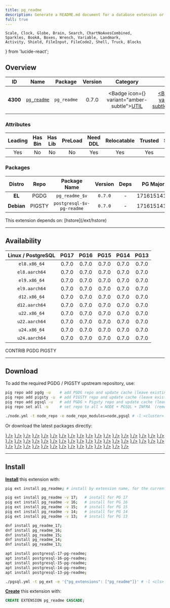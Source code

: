 ```yaml
---
title: pg_readme
description: Generate a README.md document for a database extension or schema
full: true
---
```


    Scale, Clock, Globe, Brain, Search, ChartNoAxesCombined,
    Sparkles, BookA, Boxes, Wrench, Variable, Landmark,
    Activity, Shield, FileInput, FileCode2, Shell, Truck, Blocks
} from 'lucide-react';

## Overview

| <TooltipIconButton tooltip="Extension unique identifier" side="top">ID</TooltipIconButton> | <TooltipIconButton tooltip="Extension name" side="top">Name</TooltipIconButton> | <TooltipIconButton tooltip="Package name for installation" side="top">Package</TooltipIconButton> | <TooltipIconButton tooltip="Latest available extension version" side="top">Version</TooltipIconButton> | <TooltipIconButton tooltip="Extension category" side="top">Category</TooltipIconButton> | <TooltipIconButton tooltip="Open source license" side="top">License</TooltipIconButton> | <TooltipIconButton tooltip="Programming language" side="top">Lang</TooltipIconButton> |
|:--------:|:--------:|:----------:|:--------------:|:---------------------------------------:|:------------------------------------------------------:|:----:|
| **4300** | [`pg_readme`](https://github.com/bigsmoke/pg_readme) | `pg_readme` | 0.7.0 | <Badge icon={<Wrench />} variant="amber-subtle"><a href="/ext/util" className="no-underline">UTIL</a></Badge> | <a href="/ext/list/license#postgresql" className="no-underline"><Badge icon={<Scale />} variant="blue-subtle">PostgreSQL</Badge></a> | <a href="/ext/list/lang#c"><Badge icon={<FileCode2 />} variant="blue-subtle">C</Badge></a> |

### Attributes

| <TooltipIconButton tooltip="The Primary Leading extension in the Package" side="top">Leading</TooltipIconButton> | <TooltipIconButton tooltip="Contains binary utils" side="top">Has Bin</TooltipIconButton> | <TooltipIconButton tooltip="Contains .so shared library files" side="top">Has Lib</TooltipIconButton> | <TooltipIconButton tooltip="Requires preloading via shared_preload_libraries" side="top">PreLoad</TooltipIconButton> | <TooltipIconButton tooltip="Requires CREATE EXTENSION DDL command" side="top">Need DDL</TooltipIconButton> | <TooltipIconButton tooltip="Can be installed in any schema" side="top">Relocatable</TooltipIconButton> | <TooltipIconButton tooltip="Can be created by non-superuser" side="top">Trusted</TooltipIconButton> | <TooltipIconButton tooltip="Schemas used by this extension" side="top">Schemas</TooltipIconButton> |
|:-------:|:-------:|:-------:|:-------:|:--------:|:-----------:|:-------:|:-------:|
| Yes | No | No | No | Yes | Yes | Yes | - |

### Packages

| <TooltipIconButton tooltip="Linux distribution family, EL or Debian" side="top">Distro</TooltipIconButton> | <TooltipIconButton tooltip="Package repository" side="top">Repo</TooltipIconButton> | <TooltipIconButton tooltip="The RPM/DEB Package Name Pattern (replace $v with real pg major)" side="top">Package Name</TooltipIconButton> | <TooltipIconButton tooltip="Latest package version" side="top">Version</TooltipIconButton> | <TooltipIconButton tooltip="RPM/DEB Package dependencies" side="top">Deps</TooltipIconButton> | <TooltipIconButton tooltip="Available in these PostgreSQL Major Versions" side="top">PG Major</TooltipIconButton> |
|:----------:|:--------:|:------------------------:|:-----------:|:------------:|:------------------:|
|   **EL**   | <Badge variant="blue-subtle"><span className="font-bold">PGDG</span></Badge> | `pg_readme_$v` | `0.7.0` | - | <Badge variant="green-subtle">17</Badge><Badge variant="green-subtle">16</Badge><Badge variant="green-subtle">15</Badge><Badge variant="green-subtle">14</Badge><Badge variant="green-subtle">13</Badge> |
| **Debian** | <Badge variant="amber-subtle"><span className="font-bold">PIGSTY</span></Badge> | `postgresql-$v-pg-readme` | `0.7.0` | - | <Badge variant="green-subtle">17</Badge><Badge variant="green-subtle">16</Badge><Badge variant="green-subtle">15</Badge><Badge variant="green-subtle">14</Badge><Badge variant="green-subtle">13</Badge> |


<Callout title="Dependencies" type="warn">
    This extension depends on: [hstore](/ext/hstore)
</Callout>


------

## Availability

| <TooltipIconButton tooltip="Linux Distro Arch / PostgreSQL Major Version" side="top">Linux / PostgreSQL </TooltipIconButton> | **PG17** | **PG16** | **PG15** | **PG14** | **PG13** |
|:-----:|:-----:|:-----:|:-----:|:-----:|:-----:|
| `el8.x86_64` | <Badge variant="blue-subtle">0.7.0</Badge> | <Badge variant="blue-subtle">0.7.0</Badge> | <Badge variant="blue-subtle">0.7.0</Badge> | <Badge variant="blue-subtle">0.7.0</Badge> | <Badge variant="blue-subtle">0.7.0</Badge> |
| `el8.aarch64` | <Badge variant="blue-subtle">0.7.0</Badge> | <Badge variant="blue-subtle">0.7.0</Badge> | <Badge variant="blue-subtle">0.7.0</Badge> | <Badge variant="blue-subtle">0.7.0</Badge> | <Badge variant="blue-subtle">0.7.0</Badge> |
| `el9.x86_64` | <Badge variant="blue-subtle">0.7.0</Badge> | <Badge variant="blue-subtle">0.7.0</Badge> | <Badge variant="blue-subtle">0.7.0</Badge> | <Badge variant="blue-subtle">0.7.0</Badge> | <Badge variant="blue-subtle">0.7.0</Badge> |
| `el9.aarch64` | <Badge variant="blue-subtle">0.7.0</Badge> | <Badge variant="blue-subtle">0.7.0</Badge> | <Badge variant="blue-subtle">0.7.0</Badge> | <Badge variant="blue-subtle">0.7.0</Badge> | <Badge variant="blue-subtle">0.7.0</Badge> |
| `d12.x86_64` | <Badge variant="amber-subtle">0.7.0</Badge> | <Badge variant="amber-subtle">0.7.0</Badge> | <Badge variant="amber-subtle">0.7.0</Badge> | <Badge variant="amber-subtle">0.7.0</Badge> | <Badge variant="amber-subtle">0.7.0</Badge> |
| `d12.aarch64` | <Badge variant="amber-subtle">0.7.0</Badge> | <Badge variant="amber-subtle">0.7.0</Badge> | <Badge variant="amber-subtle">0.7.0</Badge> | <Badge variant="amber-subtle">0.7.0</Badge> | <Badge variant="amber-subtle">0.7.0</Badge> |
| `u22.x86_64` | <Badge variant="amber-subtle">0.7.0</Badge> | <Badge variant="amber-subtle">0.7.0</Badge> | <Badge variant="amber-subtle">0.7.0</Badge> | <Badge variant="amber-subtle">0.7.0</Badge> | <Badge variant="amber-subtle">0.7.0</Badge> |
| `u22.aarch64` | <Badge variant="amber-subtle">0.7.0</Badge> | <Badge variant="amber-subtle">0.7.0</Badge> | <Badge variant="amber-subtle">0.7.0</Badge> | <Badge variant="amber-subtle">0.7.0</Badge> | <Badge variant="amber-subtle">0.7.0</Badge> |
| `u24.x86_64` | <Badge variant="amber-subtle">0.7.0</Badge> | <Badge variant="amber-subtle">0.7.0</Badge> | <Badge variant="amber-subtle">0.7.0</Badge> | <Badge variant="amber-subtle">0.7.0</Badge> | <Badge variant="amber-subtle">0.7.0</Badge> |
| `u24.aarch64` | <Badge variant="amber-subtle">0.7.0</Badge> | <Badge variant="amber-subtle">0.7.0</Badge> | <Badge variant="amber-subtle">0.7.0</Badge> | <Badge variant="amber-subtle">0.7.0</Badge> | <Badge variant="amber-subtle">0.7.0</Badge> |

<Badge variant="green-subtle"><span className="font-black">CONTRIB</span></Badge> <Badge variant="blue-subtle"><span className="font-black">PGDG</span></Badge> <Badge variant="amber-subtle"><span className="font-black">PIGSTY</span></Badge>

------

## Download

To add the required PGDG / PIGSTY upstream repository, use:

```bash tab="pig"
pig repo add pgdg -u    # add PGDG repo and update cache (leave existing repos)
pig repo add pigsty -u  # add PIGSTY repo and update cache (leave existing repos)
pig repo add pgsql -u   # add PGDG + Pigsty repo and update cache (leave existing repos)
pig repo set all -u     # set repo to all = NODE + PGSQL + INFRA  (remove existing repos)
```
```bash tab="pigsty"
./node.yml -t node_repo -e node_repo_modules=node,pgsql # -l <cluster>
```

Or download the latest packages directly:

<Files>
    <Folder name="el8.x86_64">
        <a href="https://download.postgresql.org/pub/repos/yum/17/redhat/rhel-8-x86_64/pg_readme_17-0.7.0-1PGDG.rhel8.noarch.rpm"><File name="pg_readme_17-0.7.0-1PGDG.rhel8.noarch.rpm" icon={<Package className="text-emerald-500" />} /></a>
        <a href="https://download.postgresql.org/pub/repos/yum/16/redhat/rhel-8-x86_64/pg_readme_16-0.7.0-1PGDG.rhel8.noarch.rpm"><File name="pg_readme_16-0.7.0-1PGDG.rhel8.noarch.rpm" icon={<Package className="text-emerald-500" />} /></a>
        <a href="https://download.postgresql.org/pub/repos/yum/15/redhat/rhel-8-x86_64/pg_readme_15-0.7.0-1PGDG.rhel8.noarch.rpm"><File name="pg_readme_15-0.7.0-1PGDG.rhel8.noarch.rpm" icon={<Package className="text-emerald-500" />} /></a>
        <a href="https://download.postgresql.org/pub/repos/yum/14/redhat/rhel-8-x86_64/pg_readme_14-0.7.0-1PGDG.rhel8.noarch.rpm"><File name="pg_readme_14-0.7.0-1PGDG.rhel8.noarch.rpm" icon={<Package className="text-emerald-500" />} /></a>
        <a href="https://download.postgresql.org/pub/repos/yum/13/redhat/rhel-8-x86_64/pg_readme_13-0.7.0-1PGDG.rhel8.noarch.rpm"><File name="pg_readme_13-0.7.0-1PGDG.rhel8.noarch.rpm" icon={<Package className="text-emerald-500" />} /></a>
    </Folder>
    <Folder name="el8.aarch64">
        <a href="https://download.postgresql.org/pub/repos/yum/17/redhat/rhel-8-aarch64/pg_readme_17-0.7.0-1PGDG.rhel8.noarch.rpm"><File name="pg_readme_17-0.7.0-1PGDG.rhel8.noarch.rpm" icon={<Package className="text-orange-500" />} /></a>
        <a href="https://download.postgresql.org/pub/repos/yum/16/redhat/rhel-8-aarch64/pg_readme_16-0.7.0-1PGDG.rhel8.noarch.rpm"><File name="pg_readme_16-0.7.0-1PGDG.rhel8.noarch.rpm" icon={<Package className="text-orange-500" />} /></a>
        <a href="https://download.postgresql.org/pub/repos/yum/15/redhat/rhel-8-aarch64/pg_readme_15-0.7.0-1PGDG.rhel8.noarch.rpm"><File name="pg_readme_15-0.7.0-1PGDG.rhel8.noarch.rpm" icon={<Package className="text-orange-500" />} /></a>
        <a href="https://download.postgresql.org/pub/repos/yum/14/redhat/rhel-8-aarch64/pg_readme_14-0.7.0-1PGDG.rhel8.noarch.rpm"><File name="pg_readme_14-0.7.0-1PGDG.rhel8.noarch.rpm" icon={<Package className="text-orange-500" />} /></a>
        <a href="https://download.postgresql.org/pub/repos/yum/13/redhat/rhel-8-aarch64/pg_readme_13-0.7.0-1PGDG.rhel8.noarch.rpm"><File name="pg_readme_13-0.7.0-1PGDG.rhel8.noarch.rpm" icon={<Package className="text-orange-500" />} /></a>
    </Folder>
    <Folder name="el9.x86_64">
        <a href="https://download.postgresql.org/pub/repos/yum/17/redhat/rhel-9-x86_64/pg_readme_17-0.7.0-1PGDG.rhel9.noarch.rpm"><File name="pg_readme_17-0.7.0-1PGDG.rhel9.noarch.rpm" icon={<Package className="text-emerald-500" />} /></a>
        <a href="https://download.postgresql.org/pub/repos/yum/16/redhat/rhel-9-x86_64/pg_readme_16-0.7.0-1PGDG.rhel9.noarch.rpm"><File name="pg_readme_16-0.7.0-1PGDG.rhel9.noarch.rpm" icon={<Package className="text-emerald-500" />} /></a>
        <a href="https://download.postgresql.org/pub/repos/yum/15/redhat/rhel-9-x86_64/pg_readme_15-0.7.0-1PGDG.rhel9.noarch.rpm"><File name="pg_readme_15-0.7.0-1PGDG.rhel9.noarch.rpm" icon={<Package className="text-emerald-500" />} /></a>
        <a href="https://download.postgresql.org/pub/repos/yum/14/redhat/rhel-9-x86_64/pg_readme_14-0.7.0-1PGDG.rhel9.noarch.rpm"><File name="pg_readme_14-0.7.0-1PGDG.rhel9.noarch.rpm" icon={<Package className="text-emerald-500" />} /></a>
        <a href="https://download.postgresql.org/pub/repos/yum/13/redhat/rhel-9-x86_64/pg_readme_13-0.7.0-1PGDG.rhel9.noarch.rpm"><File name="pg_readme_13-0.7.0-1PGDG.rhel9.noarch.rpm" icon={<Package className="text-emerald-500" />} /></a>
    </Folder>
    <Folder name="el9.aarch64">
        <a href="https://download.postgresql.org/pub/repos/yum/17/redhat/rhel-9-aarch64/pg_readme_17-0.7.0-1PGDG.rhel9.noarch.rpm"><File name="pg_readme_17-0.7.0-1PGDG.rhel9.noarch.rpm" icon={<Package className="text-orange-500" />} /></a>
        <a href="https://download.postgresql.org/pub/repos/yum/16/redhat/rhel-9-aarch64/pg_readme_16-0.7.0-1PGDG.rhel9.noarch.rpm"><File name="pg_readme_16-0.7.0-1PGDG.rhel9.noarch.rpm" icon={<Package className="text-orange-500" />} /></a>
        <a href="https://download.postgresql.org/pub/repos/yum/15/redhat/rhel-9-aarch64/pg_readme_15-0.7.0-1PGDG.rhel9.noarch.rpm"><File name="pg_readme_15-0.7.0-1PGDG.rhel9.noarch.rpm" icon={<Package className="text-orange-500" />} /></a>
        <a href="https://download.postgresql.org/pub/repos/yum/14/redhat/rhel-9-aarch64/pg_readme_14-0.7.0-1PGDG.rhel9.noarch.rpm"><File name="pg_readme_14-0.7.0-1PGDG.rhel9.noarch.rpm" icon={<Package className="text-orange-500" />} /></a>
        <a href="https://download.postgresql.org/pub/repos/yum/13/redhat/rhel-9-aarch64/pg_readme_13-0.7.0-1PGDG.rhel9.noarch.rpm"><File name="pg_readme_13-0.7.0-1PGDG.rhel9.noarch.rpm" icon={<Package className="text-orange-500" />} /></a>
    </Folder>
    <Folder name="d12.x86_64">
        <a href="https://repo.pigsty.io/apt/pgsql/bookworm/pool/main/p/pg-readme/postgresql-17-pg-readme_0.7.0-1PIGSTY~bookworm_amd64.deb"><File name="postgresql-17-pg-readme_0.7.0-1PIGSTY~bookworm_amd64.deb" icon={<Box className="text-emerald-500" />} /></a>
        <a href="https://repo.pigsty.io/apt/pgsql/bookworm/pool/main/p/pg-readme/postgresql-16-pg-readme_0.7.0-1PIGSTY~bookworm_amd64.deb"><File name="postgresql-16-pg-readme_0.7.0-1PIGSTY~bookworm_amd64.deb" icon={<Box className="text-emerald-500" />} /></a>
        <a href="https://repo.pigsty.io/apt/pgsql/bookworm/pool/main/p/pg-readme/postgresql-15-pg-readme_0.7.0-1PIGSTY~bookworm_amd64.deb"><File name="postgresql-15-pg-readme_0.7.0-1PIGSTY~bookworm_amd64.deb" icon={<Box className="text-emerald-500" />} /></a>
        <a href="https://repo.pigsty.io/apt/pgsql/bookworm/pool/main/p/pg-readme/postgresql-14-pg-readme_0.7.0-1PIGSTY~bookworm_amd64.deb"><File name="postgresql-14-pg-readme_0.7.0-1PIGSTY~bookworm_amd64.deb" icon={<Box className="text-emerald-500" />} /></a>
        <a href="https://repo.pigsty.io/apt/pgsql/bookworm/pool/main/p/pg-readme/postgresql-13-pg-readme_0.7.0-1PIGSTY~bookworm_amd64.deb"><File name="postgresql-13-pg-readme_0.7.0-1PIGSTY~bookworm_amd64.deb" icon={<Box className="text-emerald-500" />} /></a>
    </Folder>
    <Folder name="d12.aarch64">
        <a href="https://repo.pigsty.io/apt/pgsql/bookworm/pool/main/p/pg-readme/postgresql-17-pg-readme_0.7.0-1PIGSTY~bookworm_arm64.deb"><File name="postgresql-17-pg-readme_0.7.0-1PIGSTY~bookworm_arm64.deb" icon={<Box className="text-orange-500" />} /></a>
        <a href="https://repo.pigsty.io/apt/pgsql/bookworm/pool/main/p/pg-readme/postgresql-16-pg-readme_0.7.0-1PIGSTY~bookworm_arm64.deb"><File name="postgresql-16-pg-readme_0.7.0-1PIGSTY~bookworm_arm64.deb" icon={<Box className="text-orange-500" />} /></a>
        <a href="https://repo.pigsty.io/apt/pgsql/bookworm/pool/main/p/pg-readme/postgresql-15-pg-readme_0.7.0-1PIGSTY~bookworm_arm64.deb"><File name="postgresql-15-pg-readme_0.7.0-1PIGSTY~bookworm_arm64.deb" icon={<Box className="text-orange-500" />} /></a>
        <a href="https://repo.pigsty.io/apt/pgsql/bookworm/pool/main/p/pg-readme/postgresql-14-pg-readme_0.7.0-1PIGSTY~bookworm_arm64.deb"><File name="postgresql-14-pg-readme_0.7.0-1PIGSTY~bookworm_arm64.deb" icon={<Box className="text-orange-500" />} /></a>
        <a href="https://repo.pigsty.io/apt/pgsql/bookworm/pool/main/p/pg-readme/postgresql-13-pg-readme_0.7.0-1PIGSTY~bookworm_arm64.deb"><File name="postgresql-13-pg-readme_0.7.0-1PIGSTY~bookworm_arm64.deb" icon={<Box className="text-orange-500" />} /></a>
    </Folder>
    <Folder name="u22.x86_64">
        <a href="https://repo.pigsty.io/apt/pgsql/jammy/pool/main/p/pg-readme/postgresql-17-pg-readme_0.7.0-1PIGSTY~jammy_amd64.deb"><File name="postgresql-17-pg-readme_0.7.0-1PIGSTY~jammy_amd64.deb" icon={<Box className="text-emerald-500" />} /></a>
        <a href="https://repo.pigsty.io/apt/pgsql/jammy/pool/main/p/pg-readme/postgresql-16-pg-readme_0.7.0-1PIGSTY~jammy_amd64.deb"><File name="postgresql-16-pg-readme_0.7.0-1PIGSTY~jammy_amd64.deb" icon={<Box className="text-emerald-500" />} /></a>
        <a href="https://repo.pigsty.io/apt/pgsql/jammy/pool/main/p/pg-readme/postgresql-15-pg-readme_0.7.0-1PIGSTY~jammy_amd64.deb"><File name="postgresql-15-pg-readme_0.7.0-1PIGSTY~jammy_amd64.deb" icon={<Box className="text-emerald-500" />} /></a>
        <a href="https://repo.pigsty.io/apt/pgsql/jammy/pool/main/p/pg-readme/postgresql-14-pg-readme_0.7.0-1PIGSTY~jammy_amd64.deb"><File name="postgresql-14-pg-readme_0.7.0-1PIGSTY~jammy_amd64.deb" icon={<Box className="text-emerald-500" />} /></a>
        <a href="https://repo.pigsty.io/apt/pgsql/jammy/pool/main/p/pg-readme/postgresql-13-pg-readme_0.7.0-1PIGSTY~jammy_amd64.deb"><File name="postgresql-13-pg-readme_0.7.0-1PIGSTY~jammy_amd64.deb" icon={<Box className="text-emerald-500" />} /></a>
    </Folder>
    <Folder name="u22.aarch64">
        <a href="https://repo.pigsty.io/apt/pgsql/jammy/pool/main/p/pg-readme/postgresql-17-pg-readme_0.7.0-1PIGSTY~jammy_arm64.deb"><File name="postgresql-17-pg-readme_0.7.0-1PIGSTY~jammy_arm64.deb" icon={<Box className="text-orange-500" />} /></a>
        <a href="https://repo.pigsty.io/apt/pgsql/jammy/pool/main/p/pg-readme/postgresql-16-pg-readme_0.7.0-1PIGSTY~jammy_arm64.deb"><File name="postgresql-16-pg-readme_0.7.0-1PIGSTY~jammy_arm64.deb" icon={<Box className="text-orange-500" />} /></a>
        <a href="https://repo.pigsty.io/apt/pgsql/jammy/pool/main/p/pg-readme/postgresql-15-pg-readme_0.7.0-1PIGSTY~jammy_arm64.deb"><File name="postgresql-15-pg-readme_0.7.0-1PIGSTY~jammy_arm64.deb" icon={<Box className="text-orange-500" />} /></a>
        <a href="https://repo.pigsty.io/apt/pgsql/jammy/pool/main/p/pg-readme/postgresql-14-pg-readme_0.7.0-1PIGSTY~jammy_arm64.deb"><File name="postgresql-14-pg-readme_0.7.0-1PIGSTY~jammy_arm64.deb" icon={<Box className="text-orange-500" />} /></a>
        <a href="https://repo.pigsty.io/apt/pgsql/jammy/pool/main/p/pg-readme/postgresql-13-pg-readme_0.7.0-1PIGSTY~jammy_arm64.deb"><File name="postgresql-13-pg-readme_0.7.0-1PIGSTY~jammy_arm64.deb" icon={<Box className="text-orange-500" />} /></a>
    </Folder>
    <Folder name="u24.x86_64">
        <a href="https://repo.pigsty.io/apt/pgsql/noble/pool/main/p/pg-readme/postgresql-17-pg-readme_0.7.0-1PIGSTY~noble_amd64.deb"><File name="postgresql-17-pg-readme_0.7.0-1PIGSTY~noble_amd64.deb" icon={<Box className="text-emerald-500" />} /></a>
        <a href="https://repo.pigsty.io/apt/pgsql/noble/pool/main/p/pg-readme/postgresql-16-pg-readme_0.7.0-1PIGSTY~noble_amd64.deb"><File name="postgresql-16-pg-readme_0.7.0-1PIGSTY~noble_amd64.deb" icon={<Box className="text-emerald-500" />} /></a>
        <a href="https://repo.pigsty.io/apt/pgsql/noble/pool/main/p/pg-readme/postgresql-15-pg-readme_0.7.0-1PIGSTY~noble_amd64.deb"><File name="postgresql-15-pg-readme_0.7.0-1PIGSTY~noble_amd64.deb" icon={<Box className="text-emerald-500" />} /></a>
        <a href="https://repo.pigsty.io/apt/pgsql/noble/pool/main/p/pg-readme/postgresql-14-pg-readme_0.7.0-1PIGSTY~noble_amd64.deb"><File name="postgresql-14-pg-readme_0.7.0-1PIGSTY~noble_amd64.deb" icon={<Box className="text-emerald-500" />} /></a>
        <a href="https://repo.pigsty.io/apt/pgsql/noble/pool/main/p/pg-readme/postgresql-13-pg-readme_0.7.0-1PIGSTY~noble_amd64.deb"><File name="postgresql-13-pg-readme_0.7.0-1PIGSTY~noble_amd64.deb" icon={<Box className="text-emerald-500" />} /></a>
    </Folder>
    <Folder name="u24.aarch64">
        <a href="https://repo.pigsty.io/apt/pgsql/noble/pool/main/p/pg-readme/postgresql-17-pg-readme_0.7.0-1PIGSTY~noble_arm64.deb"><File name="postgresql-17-pg-readme_0.7.0-1PIGSTY~noble_arm64.deb" icon={<Box className="text-orange-500" />} /></a>
        <a href="https://repo.pigsty.io/apt/pgsql/noble/pool/main/p/pg-readme/postgresql-16-pg-readme_0.7.0-1PIGSTY~noble_arm64.deb"><File name="postgresql-16-pg-readme_0.7.0-1PIGSTY~noble_arm64.deb" icon={<Box className="text-orange-500" />} /></a>
        <a href="https://repo.pigsty.io/apt/pgsql/noble/pool/main/p/pg-readme/postgresql-15-pg-readme_0.7.0-1PIGSTY~noble_arm64.deb"><File name="postgresql-15-pg-readme_0.7.0-1PIGSTY~noble_arm64.deb" icon={<Box className="text-orange-500" />} /></a>
        <a href="https://repo.pigsty.io/apt/pgsql/noble/pool/main/p/pg-readme/postgresql-14-pg-readme_0.7.0-1PIGSTY~noble_arm64.deb"><File name="postgresql-14-pg-readme_0.7.0-1PIGSTY~noble_arm64.deb" icon={<Box className="text-orange-500" />} /></a>
        <a href="https://repo.pigsty.io/apt/pgsql/noble/pool/main/p/pg-readme/postgresql-13-pg-readme_0.7.0-1PIGSTY~noble_arm64.deb"><File name="postgresql-13-pg-readme_0.7.0-1PIGSTY~noble_arm64.deb" icon={<Box className="text-orange-500" />} /></a>
    </Folder>
</Files>

------

## Install

[**Install**](/docs/pgsql/extension/install) this extension with:

```bash tab="pig"
pig ext install pg_readme; # install by extension name, for the current active PG version

pig ext install pg_readme -v 17;   # install for PG 17
pig ext install pg_readme -v 16;   # install for PG 16
pig ext install pg_readme -v 15;   # install for PG 15
pig ext install pg_readme -v 14;   # install for PG 14
pig ext install pg_readme -v 13;   # install for PG 13
```
```bash tab="yum" 
dnf install pg_readme_17;
dnf install pg_readme_16;
dnf install pg_readme_15;
dnf install pg_readme_14;
dnf install pg_readme_13;
```
```bash tab="apt" 
apt install postgresql-17-pg-readme;
apt install postgresql-16-pg-readme;
apt install postgresql-15-pg-readme;
apt install postgresql-14-pg-readme;
apt install postgresql-13-pg-readme;
```
```bash tab="ansible"
./pgsql.yml -t pg_ext -e '{"pg_extensions": ["pg_readme"]}' # -l <cls>
```

[**Create**](/docs/pgsql/extension/create) this extension with:

```sql
CREATE EXTENSION pg_readme CASCADE;
```


